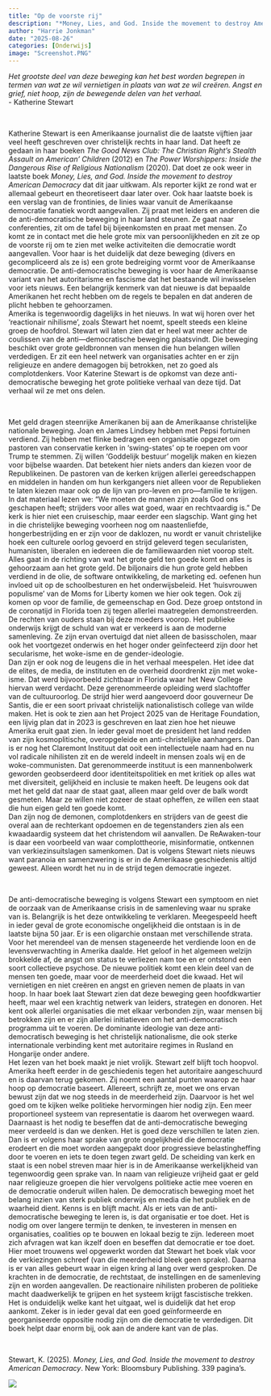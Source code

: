 ```yaml
---
title: "Op de voorste rij"
description: "*Money, Lies, and God. Inside the movement to destroy American Democracy*, het nieuwe boek van Katherine Stewart, is het verhaal van de anti-democratische beweging in Amerika. In het boek laat Stewart zien welke personen en organisaties hierbij betrokken zijn en welke activiteiten worden ondernomen om de democratie onderuit te halen. Geld en geloof, leugens en misinformatie spelen daarin mee en het onderwijs is daarbij belangrijk. Stewart beschrijft niet alleen deze anti-democratische beweging uitvoerig, ze laat ook zien wat we hiervan kunnen leren en wat we hebben te doen om de democratie te verdedigen." 
author: "Harrie Jonkman"
date: "2025-08-26"
categories: [Onderwijs]
image: "Screenshot.PNG"
---
```



*Het grootste deel van deze beweging kan het best worden begrepen in termen van wat ze wil vernietigen in plaats van wat ze wil creëren. Angst en grief, niet hoop, zijn de bewegende delen van het verhaal.*   
- Katherine Stewart


<br>

Katherine Stewart is een Amerikaanse journalist die de laatste vijftien jaar veel heeft geschreven over christelijk rechts in haar land.  Dat heeft ze gedaan in haar boeken *The Good News Club: The Christian Right’s Stealth Assault on American’ Children* (2012) en  *The Power Worshippers: Inside the Dangerous Rise of Religious Nationalism* (2020). Dat doet ze ook weer in laatste boek *Money, Lies, and God. Inside the movement to destroy American Democracy* dat dit jaar uitkwam. Als reporter kijkt ze rond wat er allemaal gebeurt en theoretiseert daar later over. Ook haar laatste boek is een verslag van de frontinies, de linies waar vanuit de Amerikaanse democratie fanatiek wordt aangevallen. Zij praat met leiders en anderen die de anti-democratische beweging in haar land steunen. Ze gaat naar conferenties, zit om de tafel bij bijeenkomsten en praat met mensen. Zo komt ze in contact met die hele grote mix van persoonlijkheden en zit ze op de voorste rij om te zien met welke activiteiten die democratie wordt aangevallen. Voor haar is het duidelijk dat deze beweging (divers en gecompliceerd als ze is) een grote bedreiging vormt voor de Amerikaanse democratie. De anti-democratische beweging is voor haar de Amerikaanse variant van het autoritarisme en fascisme dat het bestaande wil inwisselen voor iets nieuws. Een belangrijk kenmerk van dat nieuwe is dat bepaalde Amerikanen het recht hebben om de regels te bepalen en dat anderen de plicht hebben te gehoorzamen.    
Amerika is tegenwoordig dagelijks in het nieuws. In wat wij horen over het ‘reactionair nihilisme’, zoals Stewart het noemt, speelt steeds een kleine groep de hoofdrol. Stewart wil laten zien dat er heel wat meer achter de coulissen van de anti—democratische beweging plaatsvindt. Die beweging beschikt over grote geldbronnen van mensen die hun belangen willen verdedigen. Er zit een heel netwerk van organisaties achter en er zijn religieuze en andere demagogen bij betrokken, net zo goed als complotdenkers. Voor Katerine Stewart is de opkomst van deze anti-democratische beweging het grote politieke verhaal van deze tijd. Dat verhaal wil ze met ons delen.     

 <br>

Met geld dragen steenrijke Amerikanen bij aan de Amerikaanse christelijke nationale beweging. Joan en James Lindsey hebben met Pepsi fortuinen verdiend. Zij hebben met flinke bedragen een organisatie opgezet om pastoren van conservatie kerken in ‘swing-states’ op te roepen om voor Trump te stemmen. Zij willen ‘Goddelijk bestuur’ mogelijk maken en kiezen voor bijbelse waarden. Dat betekent hier niets anders dan kiezen voor de Republikeinen.  De pastoren van de kerken krijgen allerlei gereedschappen en middelen in handen om hun kerkgangers niet alleen voor de Republieken te laten kiezen maar ook op de lijn van pro-leven en pro—familie te krijgen. In dat materiaal lezen we: “We moeten de mannen zijn zoals God ons geschapen heeft; strijders voor alles wat goed, waar en rechtvaardig is.” De kerk is hier niet een cruiseschip, maar eerder een slagschip. Want ging het in die christelijke beweging voorheen nog om naastenliefde, hongerbestrijding en er zijn voor de daklozen, nu wordt er vanuit christelijke hoek een culturele oorlog gevoerd en strijd geleverd tegen secularisten, humanisten, liberalen en iedereen die de familiewaarden niet voorop stelt. Alles gaat in de richting van wat het grote geld ten goede komt en alles is gehoorzaam aan het grote geld. De biljonairs die hun grote geld hebben verdiend in de olie, de software ontwikkeling, de marketing ed. oefenen hun invloed uit op de schoolbesturen en het onderwijsbeleid. Het ‘huisvrouwen populisme’ van de Moms for Liberty komen we hier ook tegen. Ook zij komen op voor de familie, de gemeenschap en God. Deze groep ontstond in de coronatijd in Florida toen zij tegen allerlei maatregelen demonstreerden. De rechten van ouders staan bij deze moeders voorop. Het publieke onderwijs krijgt de schuld van wat er verkeerd is aan de moderne samenleving. Ze zijn ervan overtuigd dat niet alleen de basisscholen, maar ook het voortgezet onderwis en het hoger onder geïnfecteerd zijn door het secularisme, het woke-isme en de gender-ideologie.    
Dan zijn er ook nog de leugens die in het verhaal meespelen. Het idee dat de elites, de media, de instituten en de overheid doordrenkt zijn met woke-isme. Dat werd bijvoorbeeld zichtbaar in Florida waar het New College hiervan werd verdacht. Deze gerenommeerde opleiding werd slachtoffer van de cultuuroorlog. De strijd hier werd aangevoerd door gouverneur De Santis, die er een soort privaat christelijk nationalistisch college van wilde maken. Het is ook te zien aan het Project 2025 van de Heritage Foundation, een lijvig plan dat in 2023 is geschreven en laat zien hoe het nieuwe Amerika eruit gaat zien. In ieder geval moet de president het land redden van zijn kosmoplitische, overopgeleide en anti-christelijke aanhangers. Dan is er nog het Claremont Instituut dat ooit een intellectuele naam had en nu vol radicale nihilisten zit en de wereld indeelt in mensen zoals wij en de woke-communisten. Dat gerenommeerde instituut is een mannenbolwerk geworden geobserdeerd door identiteitspolitiek en met kritiek op alles wat met diversiteit, gelijkheid en inclusie te maken heeft. De leugens ook dat met het geld dat naar de staat gaat, alleen maar geld over de balk wordt gesmeten. Maar ze willen niet zozeer de staat opheffen, ze willen een staat die hun eigen geld ten goede komt.   
Dan zijn nog de demonen, complotdenkers en strijders van de geest die overal aan de rechterkant opdoemen en de tegenstanders zien als een kwaadaardig systeem dat het christendom wil aanvallen. De ReAwaken-tour is daar een voorbeeld van waar complottheorie, misinformatie, ontkennen van verkiezinsuitslagen samenkomen. Dat is volgens Stewart niets nieuws want paranoia en samenzwering is er in de Amerikaase geschiedenis altijd geweest. Alleen wordt het nu in de strijd tegen democratie ingezet.

<br>

De anti-democratische beweging is volgens Stewart een symptoom en niet de oorzaak van de Amerikaanse crisis in de samenleving waar nu sprake van is. Belangrijk is het deze ontwikkeling te verklaren. Meegespeeld heeft in ieder geval de grote economische ongelijkheid die ontstaan is in de laatste bijna 50 jaar. Er is een oligarchie onstaan met verschillende strata. Voor het merendeel van de mensen stageneerde het verdiende loon en de levensverwachting in Amerika daalde. Het geloof in het algemeen welzijn brokkelde af, de angst om status te verliezen nam toe en er ontstond een soort collectieve psychose. De nieuwe politiek komt een klein deel van de mensen ten goede, maar voor de meerderheid doet die kwaad. Het wil vernietigen en niet creëren en angst en grieven nemen de plaats in van hoop. In haar boek laat Stewart zien dat deze beweging geen hoofdkwartier heeft, maar wel een krachtig netwerk van leiders, strategen en donoren. Het kent ook allerlei organisaties die met elkaar verbonden zijn, waar mensen bij betrokken zijn en er zijn allerlei initiatieven om het anti-democratisch programma uit te voeren. De dominante ideologie van deze anti-democratisch beweging is het christelijk nationalisme, die ook sterke internationale verbinding kent met autoritaire regimes in Rusland en Hongarije onder andere.   
Het lezen van het boek maakt je niet vrolijk. Stewart zelf blijft toch hoopvol. Amerika heeft eerder in de geschiedenis tegen het autoritaire aangeschuurd en is daarvan terug gekomen. Zij noemt een aantal punten waarop ze haar hoop op democratie baseert. Allereert, schrijft ze, moet we ons ervan bewust zijn dat we nog steeds in de meerderheid zijn. Daarvoor is het wel goed om te kijken welke politieke hervormingen hier nodig zijn. Een meer proportioneel systeem van representatie is daarom het overwegen waard. Daarnaast is het nodig te beseffen dat de anti-democratische beweging meer verdeeld is dan we denken. Het is goed deze verschillen te laten zien. Dan is er volgens haar sprake van grote ongelijkheid die democratie erodeert en die moet worden aangepakt door progressieve belastingheffing door te voeren en iets te doen tegen zwart geld. De scheiding van kerk en staat is een nobel streven maar hier is in de Amerikaanse werkelijkheid van tegenwoordig geen sprake van. In naam van religieuze vrijheid gaat er geld naar religieuze groepen die hier vervolgens politieke actie mee voeren en de democratie onderuit willen halen. De democratisch beweging moet het belang inzien van sterk publiek onderwijs en media die het publiek en de waarheid dient. Kenns is en blijft macht. Als er iets van de anti-democratische beweging te leren is, is dat organisatie er toe doet. Het is nodig om over langere termijn te denken, te investeren in mensen en organisaties, coalities op te bouwen en lokaal bezig te zijn. Iedereen moet zich afvragen wat kan ikzelf doen en beseffen dat democratie er toe doet.      
Hier moet trouwens wel opgewerkt worden dat Stewart het boek vlak voor de verkiezingen schreef (van die meerderheid bleek geen sprake). Daarna is er van alles gebeurt waar in eigen kring al lang over werd gesproken. De krachten in de democratie, de rechtstaat, de instellingen en de samenleving zijn en worden aangevallen. De reactionaire nihilisten proberen de politieke macht daadwerkelijk te grijpen en het systeem krijgt fascistische trekken. Het is onduidelijk welke kant het uitgaat, wel is duidelijk dat het erop aankomt. Zeker is in ieder geval dat een goed geïnformeerde en georganiseerde oppositie nodig zijn om die democratie te verdedigen. Dit boek helpt daar enorm bij, ook aan de andere kant van de plas.    


<br>

Stewart, K. (2025). *Money, Lies, and God. Inside the movement to destroy American Democracy*. New York: Bloomsbury Publishing. 339 pagina’s.

![](Screenshot.png)
